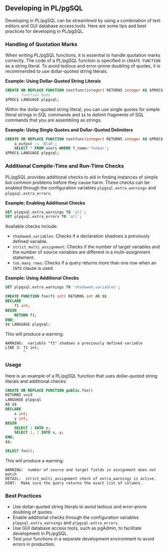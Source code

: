 ## Developing in PL/pgSQL

Developing in PL/pgSQL can be streamlined by using a combination of text editors and GUI database access tools. Here are some tips and best practices for developing in PL/pgSQL.

### Handling of Quotation Marks

When writing PL/pgSQL functions, it is essential to handle quotation marks correctly. The code of a PL/pgSQL function is specified in `CREATE FUNCTION` as a string literal. To avoid tedious and error-prone doubling of quotes, it is recommended to use dollar-quoted string literals.

**Example: Using Dollar-Quoted String Literals**

```sql
CREATE OR REPLACE FUNCTION testfunc(integer) RETURNS integer AS $PROC$
    -- function body
$PROC$ LANGUAGE plpgsql;
```

Within the dollar-quoted string literal, you can use single quotes for simple literal strings in SQL commands and `$$` to delimit fragments of SQL commands that you are assembling as strings.

**Example: Using Single Quotes and Dollar-Quoted Delimiters**

```sql
CREATE OR REPLACE FUNCTION testfunc(integer) RETURNS integer AS $PROC$
    a_output := 'Blah';
    SELECT * FROM users WHERE f_name='foobar';
$PROC$ LANGUAGE plpgsql;
```

### Additional Compile-Time and Run-Time Checks

PL/pgSQL provides additional checks to aid in finding instances of simple but common problems before they cause harm. These checks can be enabled through the configuration variables `plpgsql.extra_warnings` and `plpgsql.extra_errors`.

**Example: Enabling Additional Checks**

```sql
SET plpgsql.extra_warnings TO 'all';
SET plpgsql.extra_errors TO 'all';
```

Available checks include:

- `shadowed_variables`: Checks if a declaration shadows a previously defined variable.
- `strict_multi_assignment`: Checks if the number of target variables and the number of source variables are different in a multi-assignment statement.
- `too_many_rows`: Checks if a query returns more than one row when an `INTO` clause is used.

**Example: Using Additional Checks**

```sql
SET plpgsql.extra_warnings TO 'shadowed_variables';

CREATE FUNCTION foo(f1 int) RETURNS int AS $$
DECLARE
    f1 int;
BEGIN
    RETURN f1;
END;
$$ LANGUAGE plpgsql;
```

This will produce a warning:

```
WARNING:  variable "f1" shadows a previously defined variable
LINE 3: f1 int;
        ^
```

### Usage

Here is an example of a PL/pgSQL function that uses dollar-quoted string literals and additional checks:

```sql
CREATE OR REPLACE FUNCTION public.foo()
RETURNS void
LANGUAGE plpgsql
AS $$
DECLARE
    x int;
    y int;
BEGIN
    SELECT 1 INTO x;
    SELECT 1, 2 INTO x, y;
END;
$$;

SELECT foo();
```

This will produce a warning:

```
WARNING:  number of source and target fields in assignment does not match
DETAIL:  strict_multi_assignment check of extra_warnings is active.
HINT:  Make sure the query returns the exact list of columns.
```

### Best Practices

- Use dollar-quoted string literals to avoid tedious and error-prone doubling of quotes.
- Enable additional checks through the configuration variables `plpgsql.extra_warnings` and `plpgsql.extra_errors`.
- Use GUI database access tools, such as pgAdmin, to facilitate development in PL/pgSQL.
- Test your functions in a separate development environment to avoid errors in production.
